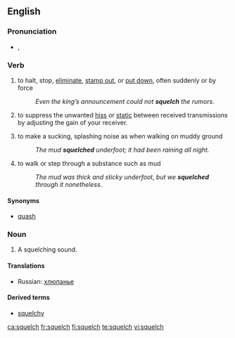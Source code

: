 ==English==

===Pronunciation===
* {{a|British}} {{IPA|/ˈskwɛltʃ/}}, {{SAMPA|/"skwEltS/}}
*: {{rhymes|ɛltʃ}}

===Verb===
{{en-verb|squelch|es}}

# {{transitive|US}} to halt, stop, [[eliminate]], [[stamp out]], or [[put down]], often suddenly or by force
#:''Even the king’s announcement could not '''squelch''' the rumors.''
# {{transitive|radio technology}} to suppress the unwanted [[hiss]] or [[static]] between received transmissions by adjusting the gain of your receiver.
# {{intransitive|British}} to make a sucking, splashing noise as when walking on muddy ground
#: ''The mud '''squelched''' underfoot; it had been raining all night.''
# {{intransitive|British}} to walk or step through a substance such as mud
#: ''The mud was thick and sticky underfoot, but we '''squelched''' through it nonetheless.''

====Synonyms====
* {{sense|to halt}} [[quash]]

===Noun===
{{en-noun|squelches}}
# A squelching sound.

====Translations====
{{trans-top|A squelching sound}}
* Russian: [[хлюпанье]] {{n}}
{{trans-mid}}
{{trans-bottom}}

====Derived terms====
* [[squelchy]]

[[ca:squelch]]
[[fr:squelch]]
[[fi:squelch]]
[[te:squelch]]
[[vi:squelch]]